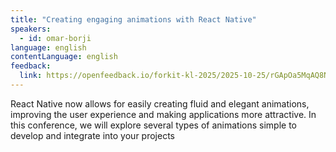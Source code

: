 ```yaml
---
title: "Creating engaging animations with React Native"
speakers:
  - id: omar-borji
language: english
contentLanguage: english
feedback:
  link: https://openfeedback.io/forkit-kl-2025/2025-10-25/rGApOa5MqAQ8NI0z9PfD
---
```


React Native now allows for easily creating fluid and elegant animations, improving the user experience and making applications more attractive.
In this conference, we will explore several types of animations simple to develop and integrate into your projects
